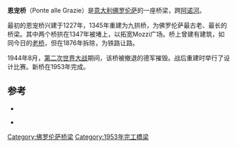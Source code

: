 
'''恩宠桥'''（Ponte alle Grazie）是[[意大利|意大利]][[佛罗伦萨|佛罗伦萨]]的一座桥梁，跨[[阿诺河|阿诺河]]。

最初的恩宠桥兴建于1227年，1345年重建为九拱桥，为佛罗伦萨最古老、最长的桥梁。其中两个桥拱在1347年被堵上，以拓宽Mozzi广场。桥上曾建有建筑，如同今日的[[老桥|老桥]]，但在1876年拆除，为铁路让路。

1944年8月，[[第二次世界大战|第二次世界大战]]期间，该桥被撤退的德军摧毁。战后重建时举行了设计比赛。新桥在1953年完成。

==参考 ==
<div class="references-small">
* {{cite book | first=Guido | last=Zucconi | year=1995 | title=Florence: An Architectural Guide | edition=2001 Reprint | publisher=Arsenale Editrice | location=San Giovanni Lupatoto (Vr) | isbn=88-7743-147-4 | page=132}}
* {{it icon}} {{cite web | url = http://web.rete.toscana.it/cultura/architettura?command=showDettaglio&codice=100062&provincia=Firenze | title = Ponte alle Grazie | work = Assessorato CULTURA e SPORT | accessdate = August 4, 2006 | archive-date = 2012-11-04 | archive-url = https://web.archive.org/web/20121104050524/http://web.rete.toscana.it/cultura/architettura?command=showDettaglio&codice=100062&provincia=Firenze | dead-url = no }}
</div>

{{coord|43.766286|N|11.258277|E|type:landmark_region:IT|display=title}}

[[Category:佛罗伦萨桥梁|Category:佛罗伦萨桥梁]]
[[Category:1953年完工橋梁|Category:1953年完工橋梁]]